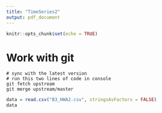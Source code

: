 ```yaml
---
title: "TimeSeries2"
output: pdf_document
---
```


```r
knitr::opts_chunk$set(echo = TRUE)
```

# Work with git

```console
# sync with the latest version
# run this two lines of code in console
git fetch upstream
git merge upstream/master
```

```r
data = read.csv("B3_HWA2.csv", stringsAsFactors = FALSE)
data
```

